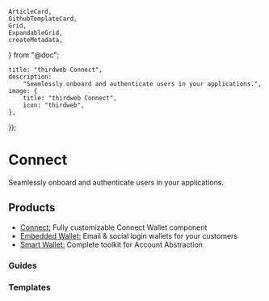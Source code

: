 	ArticleCard,
	GithubTemplateCard,
	Grid,
	ExpandableGrid,
	createMetadata,
} from "@doc";

	title: "thirdweb Connect",
	description:
		"Seamlessly onboard and authenticate users in your applications.",
	image: {
		title: "thirdweb Connect",
		icon: "thirdweb",
	},
});

# Connect

Seamlessly onboard and authenticate users in your applications.

## Products

- [Connect:](/connect/connect) Fully customizable Connect Wallet component
- [Embedded Wallet:](/connect/embedded-wallet/overview) Email & social login wallets for your customers
- [Smart Wallet:](/connect/smart-wallet) Complete toolkit for Account Abstraction

### Guides

<Grid>

<ArticleCard
	title="Get Started with Connect"
	description="Learn how to add a Connect Wallet component into your app."
	href="/wallets/connect/ConnectWallet"
/>

<ArticleCard
	title="Custom Connect Wallet experience"
	description="Learn how to create a custom wallet connection experience."
	href="/wallets/connect/custom"
/>

<ArticleCard
	title="Integrate Auth with Supabase"
	description="Learn how to integrate Auth with Supabase."
	href="/wallets/auth/integrations/supabase"
/>

</Grid>

### Templates

<ExpandableGrid>

<GithubTemplateCard
	title="Connect Wallet Button"
	href="https://github.com/thirdweb-example/connect-wallet-button"
/>

<GithubTemplateCard
	title="Embedded Smart Wallet"
	href="https://github.com/thirdweb-example/embedded-smart-wallet"
/>

<GithubTemplateCard
	title="Embedded Wallet Custom UI with React"
	href="https://github.com/thirdweb-example/embedded-wallet-custom-ui"
/>

<GithubTemplateCard
	title="Embedded Wallet Custom UI with React Native"
	href="https://github.com/thirdweb-example/embedded-wallet-custom-ui-react-native"
/>

<GithubTemplateCard
	title="Smart Wallet React"
	href="https://github.com/thirdweb-example/smart-wallet-react"
/>

<GithubTemplateCard
	title="Smart Wallet Node.js"
	href="https://github.com/thirdweb-example/smart-wallet-script"
/>

<GithubTemplateCard
	title="Smart Wallet Batch Transactions"
	href="https://github.com/thirdweb-example/smart-wallet-batch-tx-script"
/>

<GithubTemplateCard
	title="Auth with NextJS"
	href="https://github.com/thirdweb-example/thirdweb-auth-next"
/>

<GithubTemplateCard
	title="Auth with Next Auth"
	href="https://github.com/thirdweb-example/thirdweb-auth-next-auth"
/>

<GithubTemplateCard
	title="Auth Supabase"
	href="https://github.com/thirdweb-example/smart-wallet-react"
/>

<GithubTemplateCard
	title="Auth with Express"
	href="https://github.com/thirdweb-example/thirdweb-auth-express"
/>

<GithubTemplateCard
	title="Auth with Fiber"
	href="https://github.com/thirdweb-example/thirdweb-auth-fiber"
/>

</ExpandableGrid>

